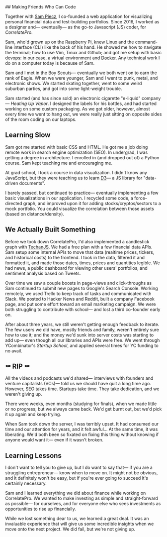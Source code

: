 <ProseWrapper>
## Making Friends Who Can Code

Together with [Sam Piecz](http://www.samuelpiecz.com/), I co-founded a web application for visualizing personal financial data and test-building portfolios. Since 2016, I worked as a designer and&mdash; eventually&mdash; as the go-to Javascript (JS) coder, for _CorrelatePro_.

Sam, who'd grown up on the Raspberry Pi, knew Linux and the command-line interface (CLI) like the back of his hand. He showed me how to navigate the terminal; how to use Vim, Tmux and Github; and got me setup with basic devops: in our case, a virtual environment and [Docker](https://www.docker.com/). Any technical work I do on a computer today is because of Sam.

Sam and I met in the Boy Scouts&mdash; eventually we both went on to earn the rank of Eagle. When we were younger, Sam and I went to punk, metal, and electronic shows. We started skating together, went to some weird suburban parties, and got into some light-weight trouble.

Sam started (and has since sold) an electronic cigarette "e-liquid" company&mdash; _Heating Up Vapor_. I designed the labels for his bottles, and had started working on some custom packaging. As we got older, however, almost every time we went to hang out, we were really just sitting on opposite sides of the room coding on our laptops.

## Learning Slow

Sam got me started with basic CSS and HTML. He got me a job doing remote work in search engine optimization (SEO). In undergrad, I was getting a degree in architecture. I enrolled in (and dropped out of) a Python course. Sam kept teaching me and encouraging me.

At grad school, I took a course in data visualization. I didn't know any JavaScript, but they were teaching us to learn [D3](https://d3js.org)&mdash; a JS library for "data-driven documents".

I barely passed, but continued to practice&mdash; eventually implementing a few basic visualizations in our application. I recycled some code, a force-directed graph, and improved upon it for adding stocks/cryptos/sectors to a mock portfolio. You could visualize the correlation between those assets (based on distance/density).

<OneColumn>
  <ImageWrapper
    src="/assets/img/articles/killing-a-startup/forcedirectedgraph.jpg"
    alt="A force-directed graph clustered nodes (each representing a different ticker or sector) by finding correlations in price increases or decreases over time."
    width={ 997 }
    height={ 853 }
  />
</OneColumn>

## We Actually Built Something

Before we took down CorrelatePro, I'd also implemented a candlestick graph with [TechanJS](https://techanjs.org). We had a free plan with a few financial data APIs. Sam setup some internal APIs to move that data (realtime prices, tickers, and historical costs) to the frontend. I took in the data, filtered it and formatted it, and made those dates, times, prices and quantities legible. We had news, a public dashboard for viewing other users' portfolios, and sentiment analysis based on Tweets.

Over time we saw a couple boosts in page-views and click-throughs as Sam continued to submit new pages to Google's Search Console. Working remotely, we used Trello to keep track of tasks and communicated with Slack. We posted to Hacker News and Reddit, built a company Facebook page, and put some effort toward an email marketing campaign. We were both struggling to contribute with school&mdash; and lost a third co-founder early on.

After about three years, we still weren't getting enough feedback to iterate. The few users we did have, mostly friends and family, weren't entirely sure how to use it; and the money we'd sunk into server costs was starting to add up&mdash; even though all our libraries and APIs were free. We went through YCombinator's _Startup School_, and applied several times for YC funding to no avail.

## ⚰ RIP ⚰

<OneColumn>
  <ImageWrapper
    src="/assets/img/articles/killing-a-startup/correlateprohomepage.jpg"
    alt="Screenshot of the original CorrelatePro homepage (no longer active)."
    width={ 935 }
    height={ 593 }
  />
</OneColumn>

All the videos and podcasts we'd shared&mdash; interviews with founders and venture capitalists (VCs)&mdash; told us we should have quit a long time ago. However, SEO takes time. Startups take time. They take dedication, and we weren't giving up.

There were weeks, even months (studying for finals), when we made little or no progress; but we always came back. We'd get burnt out, but we'd pick it up again and keep trying.

When Sam took down the server, I was terribly upset. It had consumed our time and our attention for years, and it felt awful... At the same time, it was liberating. We'd both been so fixated on fixing this thing without knowing if anyone would want it&mdash; even if it wasn't broken.

## Learning Lessons

I don't want to tell you to give up, but I do want to say that&mdash; if you are a struggling entrepreneur&mdash; know when to move on. It might not be obvious, and it definitely won't be easy, but if you're ever going to succeed it's certainly necessary.

Sam and I learned everything we did about finance while working on CorrelatePro. We wanted to make investing as simple and straight-forward as possible&mdash; for ourselves, and for everyone else who sees investments as opportunities to rise up financially.

While we lost something dear to us, we learned a great deal. It was an invaluable experience that will give us some incredible insights when we move onto the next project. We did fail, but we're not giving up.
</ProseWrapper>
